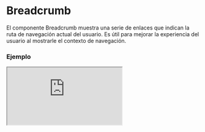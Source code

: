 
# Breadcrumb

El componente Breadcrumb muestra una serie de enlaces que indican la ruta de navegación actual del usuario. Es útil para mejorar la experiencia del usuario al mostrarle el contexto de navegación.

### Ejemplo

<Iframe src="https://fenextjs-component-storybook.vercel.app/iframe.html?args=&id=breadcrumb--index&viewMode=story" />

### Importacion

Para importar el componente Breadcrumb, se puede hacer desde fenextjs

```tsx copy
import { Breadcrumb } from "fenextjs";
```

### Parametros

| Parametro | Tipo | Requerido | Default | Descripcion |
| --------- | ---- | --------- | ------- | ----------- |
| links | BreadcrumbLinkProps[] | sí |  | Una lista de objetos que representan los enlaces del breadcrumb. Cada objeto incluye la URL, el contenido y opcionalmente un manejador de eventos onClick. |
| className | string | no | "" | Clase personalizada para el componente Breadcrumb. |
| classNameItem | string | no | "" | Clase personalizada para los elementos individuales del breadcrumb. |
| classNameLink | string | no | "" | Clase personalizada para los enlaces dentro del breadcrumb. |

### Propiedades de BreadcrumbLink

Cada enlace en el breadcrumb se define mediante las siguientes propiedades:

| Propiedad | Tipo | Descripcion |
| --- | --- | --- |
\| href \| string \| La URL a la que se redirigirá cuando se haga clic en el enlace. \|
\| children \| ReactNode \| El contenido que se mostrará dentro del enlace. \|
\| onClick \| function \| Función que se ejecutará cuando se haga clic en el enlace (opcional). \|

### Storybook

Para ver el storybook del componente lo puede hacer con este [link](https://fenextjs-component-storybook.vercel.app/?path=/story/breadcrumb--index)

### Usos

- Breadcrumb básico

```tsx copy
<Breadcrumb links={[{ href: "/home", children: "Home" }, { href: "/about", children: "About" }]} />
```

- Breadcrumb con clases personalizadas

```tsx copy
<Breadcrumb className="custom-breadcrumb" classNameItem="custom-item" classNameLink="custom-link" links={[{ href: "/home", children: "Home" }, { href: "/services", children: "Services" }, { href: "/contact", children: "Contact" }]} />
```

